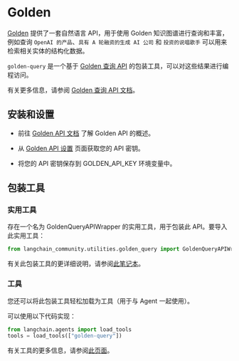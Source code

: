 # Golden

[Golden](https://golden.com) 提供了一套自然语言 API，用于使用 Golden 知识图谱进行查询和丰富，例如查询 `OpenAI 的产品`、`具有 A 轮融资的生成 AI 公司` 和 `投资的说唱歌手` 可以用来检索相关实体的结构化数据。

`golden-query` 是一个基于 [Golden 查询 API](https://docs.golden.com/reference/query-api) 的包装工具，可以对这些结果进行编程访问。

有关更多信息，请参阅 [Golden 查询 API 文档](https://docs.golden.com/reference/query-api)。

## 安装和设置

- 前往 [Golden API 文档](https://docs.golden.com/) 了解 Golden API 的概述。

- 从 [Golden API 设置](https://golden.com/settings/api) 页面获取您的 API 密钥。

- 将您的 API 密钥保存到 GOLDEN_API_KEY 环境变量中。

## 包装工具

### 实用工具

存在一个名为 GoldenQueryAPIWrapper 的实用工具，用于包装此 API。要导入此实用工具：

```python
from langchain_community.utilities.golden_query import GoldenQueryAPIWrapper
```

有关此包装工具的更详细说明，请参阅[此笔记本](/docs/integrations/tools/golden_query)。

### 工具

您还可以将此包装工具轻松加载为工具（用于与 Agent 一起使用）。

可以使用以下代码实现：

```python
from langchain.agents import load_tools
tools = load_tools(["golden-query"])
```

有关工具的更多信息，请参阅[此页面](/docs/how_to/tools_builtin)。